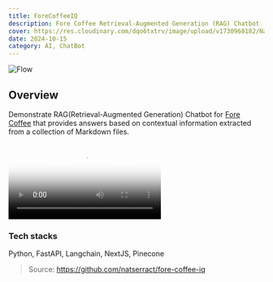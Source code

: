 ```yaml
---
title: ForeCoffeeIQ
description: Fore Coffee Retrieval-Augmented Generation (RAG) Chatbot
cover: https://res.cloudinary.com/dqo6txtrv/image/upload/v1730968182/Natserract%20Blog/projects/apps-1-1024x500_dluhp7.png
date: 2024-10-15
category: AI, ChatBot
---
```


![Flow](https://res.cloudinary.com/dqo6txtrv/image/upload/v1730967624/Natserract%20Blog/projects/rag-chatbot-architecture-1_gynva5.jpg)

## Overview
Demonstrate RAG(Retrieval-Augmented Generation) Chatbot for [Fore Coffee](https://fore.coffee) that provides answers based on contextual information extracted from a collection of Markdown files.

<video src="https://res.cloudinary.com/dqo6txtrv/video/upload/v1730967826/Natserract%20Blog/projects/2024-11-07_16.23.35_loqz9a.mp4" poster="https://res.cloudinary.com/dqo6txtrv/image/upload/v1730967749/Natserract%20Blog/projects/screenshot_nywcmk.png"></video>

### Tech stacks
Python, FastAPI, Langchain, NextJS, Pinecone

> Source: https://github.com/natserract/fore-coffee-iq